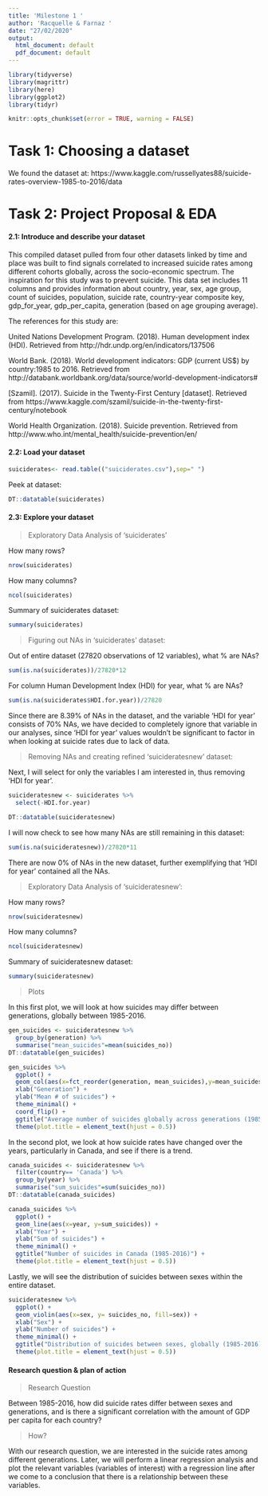 ```yaml
---
title: 'Milestone 1 '
author: 'Racquelle & Farnaz '
date: "27/02/2020"
output:
  html_document: default
  pdf_document: default
---
```


```r
library(tidyverse)
library(magrittr)
library(here)
library(ggplot2)
library(tidyr)
```

```r
knitr::opts_chunk$set(error = TRUE, warning = FALSE)
```

# Task 1: Choosing a dataset

We found the dataset at: https://www.kaggle.com/russellyates88/suicide-rates-overview-1985-to-2016/data

# Task 2: Project Proposal & EDA

#### 2.1: Introduce and describe your dataset

This compiled dataset pulled from four other datasets linked by time and place was built to find signals correlated to increased suicide rates among different cohorts globally, across the socio-economic spectrum. The inspiration for this study was to prevent suicide. This data set includes 11 columns and provides information about country, year, sex, age group, count of suicides, population, suicide rate, country-year composite key, gdp_for_year, gdp_per_capita, generation (based on age grouping average).

The references for this study are:

United Nations Development Program. (2018). Human development index (HDI). Retrieved from http://hdr.undp.org/en/indicators/137506

World Bank. (2018). World development indicators: GDP (current US$) by country:1985 to 2016. Retrieved from http://databank.worldbank.org/data/source/world-development-indicators#

[Szamil]. (2017). Suicide in the Twenty-First Century [dataset]. Retrieved from https://www.kaggle.com/szamil/suicide-in-the-twenty-first-century/notebook

World Health Organization. (2018). Suicide prevention. Retrieved from http://www.who.int/mental_health/suicide-prevention/en/

#### 2.2: Load your dataset

```r
suiciderates<- read.table(("suiciderates.csv"),sep=" ")
```

Peek at dataset:
```r
DT::datatable(suiciderates)
```

#### 2.3: Explore your dataset

> Exploratory Data Analysis of 'suiciderates'

How many rows?
```r
nrow(suiciderates)
```

How many columns?
```r
ncol(suiciderates)
```

Summary of suiciderates dataset:
```r
summary(suiciderates)
```

> Figuring out NAs in 'suiciderates' dataset:

Out of entire dataset (27820 observations of 12 variables), what % are NAs?
```r
sum(is.na(suiciderates))/27820*12
```

For column Human Development Index (HDI) for year, what % are NAs?
```r
sum(is.na(suiciderates$HDI.for.year))/27820
```
Since there are 8.39% of NAs in the dataset, and the variable 'HDI for year' consists of 70% NAs, we have decided to completely ignore that variable in our analyses, since 'HDI for year' values wouldn't be significant to factor in when looking at suicide rates due to lack of data.

> Removing NAs and creating refined 'suicideratesnew' dataset:

Next, I will select for only the variables I am interested in, thus removing 'HDI for year'. 

```r
suicideratesnew <- suiciderates %>% 
  select(-HDI.for.year)
```

```r
DT::datatable(suicideratesnew)
```

I will now check to see how many NAs are still remaining in this dataset:
```r
sum(is.na(suicideratesnew))/27820*11
```
There are now 0% of NAs in the new dataset, further exemplifying that 'HDI for year' contained all the NAs.

> Exploratory Data Analysis of 'suicideratesnew':

How many rows?
```r
nrow(suicideratesnew)
```

How many columns?
```r
ncol(suicideratesnew)
```

Summary of suicideratesnew dataset:
```r
summary(suicideratesnew)
```

> Plots

In this first plot, we will look at how suicides may differ between generations, globally between 1985-2016.

```r
gen_suicides <- suicideratesnew %>% 
  group_by(generation) %>% 
  summarise("mean_suicides"=mean(suicides_no)) 
DT::datatable(gen_suicides)
```

```r
gen_suicides %>% 
  ggplot() +
  geom_col(aes(x=fct_reorder(generation, mean_suicides),y=mean_suicides, fill=generation)) +
  xlab("Generation") +
  ylab("Mean # of suicides") +
  theme_minimal() +
  coord_flip() + 
  ggtitle("Average number of suicides globally across generations (1985-2016)") +
  theme(plot.title = element_text(hjust = 0.5))
```

In the second plot, we look at how suicide rates have changed over the years, particularly in Canada, and see if there is a trend. 

```r
canada_suicides <- suicideratesnew %>% 
  filter(country== 'Canada') %>% 
  group_by(year) %>% 
  summarise("sum_suicides"=sum(suicides_no))
DT::datatable(canada_suicides)
```

```r
canada_suicides %>% 
  ggplot() +
  geom_line(aes(x=year, y=sum_suicides)) +
  xlab("Year") +
  ylab("Sum of suicides") +
  theme_minimal() +
  ggtitle("Number of suicides in Canada (1985-2016)") +
  theme(plot.title = element_text(hjust = 0.5))
```

Lastly, we will see the distribution of suicides between sexes within the entire dataset. 

```r
suicideratesnew %>% 
  ggplot() +
  geom_violin(aes(x=sex, y= suicides_no, fill=sex)) +
  xlab("Sex") +
  ylab("Number of suicides") +
  theme_minimal() +
  ggtitle("Distribution of suicides between sexes, globally (1985-2016)") +
  theme(plot.title = element_text(hjust = 0.5))
```

#### Research question & plan of action 

> Research Question

Between 1985-2016, how did suicide rates differ between sexes and generations, and is there a significant correlation with the amount of GDP per capita for each country?

> How?

With our research question, we are interested in the suicide rates among different generations. Later, we will perform a linear regression analysis and plot the relevant variables (variables of interest) with a regression line after we come to a conclusion that there is a relationship between these variables. 
